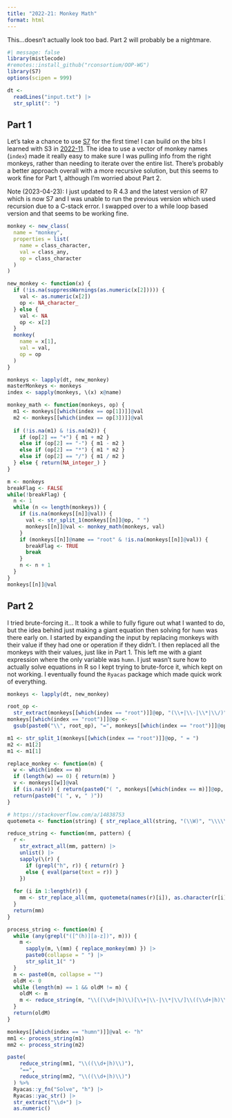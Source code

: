 ```yaml
---
title: "2022-21: Monkey Math"
format: html
---
```


This...doesn't actually look too bad. Part 2 will probably be a nightmare.

```r
#| message: false
library(mistlecode)
#remotes::install_github("rconsortium/OOP-WG")
library(S7)
options(scipen = 999)
```

```r
dt <- 
  readLines("input.txt") |>
  str_split(": ")
```

## Part 1

Let's take a chance to use [S7](https://rconsortium.github.io/OOP-WG/)
for the first time! I can build on the bits I learned with S3 in
[2022-11](/2022/11/2022-11.html). The idea to use a vector of monkey
names (`index`) made it really easy to make sure I was pulling info from
the right monkeys, rather than needing to iterate over the entire list.
There's probably a better approach overall with a more recursive
solution, but this seems to work fine for Part 1, although I'm worried
about Part 2.

Note (2023-04-23): I just updated to R 4.3 and the latest version of R7
which is now S7 and I was unable to run the previous version which used
recursion due to a C-stack error. I swapped over to a while loop based
version and that seems to be working fine.

```r
monkey <- new_class(
  name = "monkey",
  properties = list(
    name = class_character,
    val = class_any,
    op = class_character
  )
)

new_monkey <- function(x) {
  if (!is.na(suppressWarnings(as.numeric(x[2])))) {
    val <- as.numeric(x[2])
    op <- NA_character_
  } else {
    val <- NA
    op <- x[2]
  }
  monkey(
    name = x[1],
    val = val,
    op = op
  )
}

monkeys <- lapply(dt, new_monkey)
masterMonkeys <- monkeys
index <- sapply(monkeys, \(x) x@name)

monkey_math <- function(monkeys, op) {
  m1 <- monkeys[[which(index == op[1])]]@val
  m2 <- monkeys[[which(index == op[3])]]@val
  
  if (!is.na(m1) & !is.na(m2)) {
    if (op[2] == "+") { m1 + m2 }
    else if (op[2] == "-") { m1 - m2 }
    else if (op[2] == "*") { m1 * m2 }
    else if (op[2] == "/") { m1 / m2 }
  } else { return(NA_integer_) }
}

m <- monkeys
breakFlag <- FALSE
while(!breakFlag) {
  n <- 1
  while (n <= length(monkeys)) {
    if (is.na(monkeys[[n]]@val)) {
      val <- str_split_1(monkeys[[n]]@op, " ")
      monkeys[[n]]@val <- monkey_math(monkeys, val)
    }
    if (monkeys[[n]]@name == "root" & !is.na(monkeys[[n]]@val)) {
      breakFlag <- TRUE
      break
    }
    n <- n + 1
  }
}
monkeys[[n]]@val
```

## Part 2

I tried brute-forcing it... It took a while to fully figure out what I wanted to
do, but the idea behind just making a giant equation then solving for `humn` was
there early on. I started by expanding the input by replacing monkeys with their
value if they had one or operation if they didn't. I then replaced all the
monkeys with their values, just like in Part 1. This left me with a giant
expression where the only variable was `humn`. I just wasn't sure how to
actually solve equations in R so I kept trying to brute-force it, which kept on
not working. I eventually found the `Ryacas` package which made quick work of
everything.

```r
monkeys <- lapply(dt, new_monkey)

root_op <- 
  str_extract(monkeys[[which(index == "root")]]@op, "(\\+|\\-|\\*|\\/)")
monkeys[[which(index == "root")]]@op <- 
  gsub(paste0("\\", root_op), "=", monkeys[[which(index == "root")]]@op)

m1 <- str_split_1(monkeys[[which(index == "root")]]@op, " = ")
m2 <- m1[2]
m1 <- m1[1]

replace_monkey <- function(m) {
  w <- which(index == m)
  if (length(w) == 0) { return(m) }
  v <- monkeys[[w]]@val
  if (is.na(v)) { return(paste0("( ", monkeys[[which(index == m)]]@op, " )")) }
  return(paste0("( ", v, " )"))
}

# https://stackoverflow.com/a/14838753
quotemeta <- function(string) { str_replace_all(string, "(\\W)", "\\\\\\1") }

reduce_string <- function(mm, pattern) {
  r <-
    str_extract_all(mm, pattern) |>
    unlist() |>
    sapply(\(r) {
      if (grepl("h", r)) { return(r) }
      else { eval(parse(text = r)) }
    })
  
  for (i in 1:length(r)) {
    mm <- str_replace_all(mm, quotemeta(names(r)[i]), as.character(r[i]))
  }
  return(mm)
}

process_string <- function(m) {
  while (any(grepl("([^(h)][a-z])", m))) {
    m <- 
      sapply(m, \(mm) { replace_monkey(mm) }) |>
      paste0(collapse = " ") |>
      str_split_1(" ")
  }
  m <- paste0(m, collapse = "")
  oldM <- 0
  while (length(m) == 1 && oldM != m) {
    oldM <- m
    m <- reduce_string(m, "\\((\\d+|h)\\)[\\+|\\-|\\*|\\/]\\((\\d+|h)\\)")
  }
  return(oldM)
}

monkeys[[which(index == "humn")]]@val <- "h"
mm1 <- process_string(m1)
mm2 <- process_string(m2)

paste(
    reduce_string(mm1, "\\((\\d+|h)\\)"), 
    "==", 
    reduce_string(mm2, "\\((\\d+|h)\\)")
  ) %>%
  Ryacas::y_fn("Solve", "h") |>
  Ryacas::yac_str() |>
  str_extract("\\d+") |>
  as.numeric()
```
